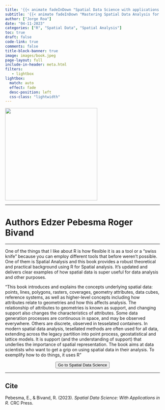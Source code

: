 ```yaml
---
title: '{{< animate fadeInDown "Spatial Data Science with applications in R"delay=.6s >}}'
subtitle: '{{< animate fadeInDown "Mastering Spatial Data Analysis for Data analysts and Data Scientists: Essential Concepts, Techniques, and R-based Applications"delay=.6s >}}'
author: ["Jorge Roa"]
date: "04-11-2023"
categories: ["R", "Spatial Data", "Spatial Analysis"]
toc: true
draft: false
code-link: true
comments: false
title-block-banner: true
image: images/book.jpeg
page-layout: full
include-in-header: meta.html
filters:
   - lightbox
lightbox: 
  match: auto
  effect: fade
  desc-position: left
  css-class: "lightwidth"
---
```



<div class="books">

![](images/book.jpeg){fig-align="center" width="300"}

</div>

<hr class="sep-2" />

<h1 class="book_aut"> Authors
  <span style="font-size: 1em;">Edzer Pebesma</span>
  <span style="font-size: 1em;">Roger Bivand</span>
</h1>

<hr class="sep-2" />

One of the things that I like about R is how flexible it is as a tool or a "swiss knife" because you can employ different tools that before weren't possible. One of them is Spatial Analysis and this book provides a robust theoretical and practical background using R for Spatial analysis. It's updated and delivers clear examples of how spatial data is super useful for data analysis and other purposes. 

"This book introduces and explains the concepts underlying spatial data: points, lines, polygons, rasters, coverages, geometry attributes, data cubes, reference systems, as well as higher-level concepts including how attributes relate to geometries and how this affects analysis. The relationship of attributes to geometries is known as support, and changing support also changes the characteristics of attributes. Some data generation processes are continuous in space, and may be observed everywhere. Others are discrete, observed in tesselated containers. In modern spatial data analysis, tesellated methods are often used for all data, extending across the legacy partition into point process, geostatistical and lattice models. It is support (and the understanding of support) that underlies the importance of spatial representation. The book aims at data scientists who want to get a grip on using spatial data in their analysis. To exemplify how to do things, it uses R"




<center>
<form action="https://r-spatial.org/book/">
<button class="btn-hover color-9" target="_blank">
Go to Spatial Data Science
</button>
</form>
</center>

<hr class="sep-2" />

::: {.callout-tip}
## Cite
Pebesma, E., & Bivand, R. (2023). *Spatial Data Science: With Applications in R.* CRC Press.
:::
